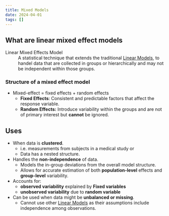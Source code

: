 ```yaml
---
title: Mixed Models
date: 2024-04-01
tags: []
---
```


## What are linear mixed effect models

Linear Mixed Effects Model
: A statistical technique that extends the traditional [Linear
Models](/linear_models.qmd), to handel data that are collected in groups or
hierarchically and may not be independent within those groups.

### Structure of a mixed effect model

- Mixed-effect = fixed effects + random effects
	- **Fixed Effects**: Consistent and predictable factors that affect the
	response variable.
	- **Random Effects:** Introduce variability within the groups and are not of
		primary interest but **cannot** be ignored.

## Uses

- When data is **clustered**.
	- i.e. measurements from subjects in a medical study or
	- Data has a nested structure.
- Handles the **non-independence** of data.
	- Models the in-group deviations from the overall model structure.
	- Allows for accurate estimation of both **population-level** effects and
	**group-level** variability.
- Accounts for: 
	- **observed variability** explained by **Fixed variables** 
	- **unobserved variability** due to **random variable** 
- Can be used when data might be **unbalanced or missing**.
	- Cannot use other [Linear Models](/linear_models.qmd) as their assumptions
	include independence among observations.
